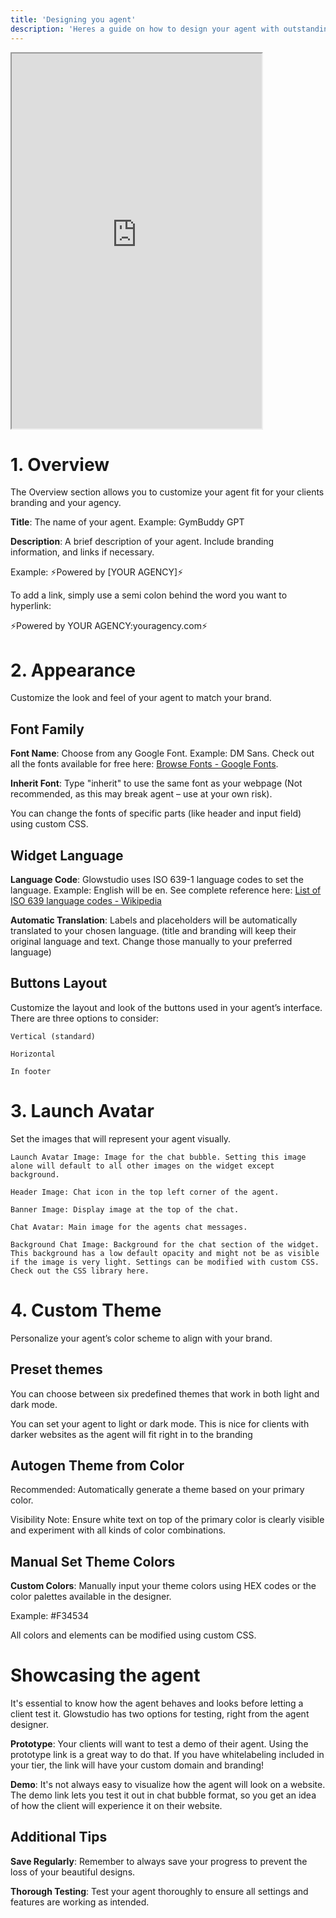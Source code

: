 ```yaml
---
title: 'Designing you agent'
description: 'Heres a guide on how to design your agent with outstanding and undeniable glow.'
---
```


 
<iframe src="https://voiceglow.org/app/eu/render/u30gm48l0xkthh1/iframe" width="400" height="600"> </iframe>


# 1. Overview 

  

The Overview section allows you to customize your agent fit for your clients branding and your agency. 

  

**Title**: The name of your agent. Example: GymBuddy GPT 

  

**Description**: A brief description of your agent. Include branding information, and links if necessary. 

  

Example: ⚡Powered by [YOUR AGENCY]⚡ 

  

To add a link, simply use a semi colon behind the word you want to hyperlink:   

⚡Powered by YOUR AGENCY:youragency.com⚡ 

  

# 2. Appearance 

  

Customize the look and feel of your agent to match your brand. 

  

## Font Family 

  

**Font Name**: Choose from any Google Font. Example: DM Sans. Check out all the fonts available for free here: [Browse Fonts - Google Fonts](https://fonts.google.com/). 

  

**Inherit Font**: Type "inherit" to use the same font as your webpage (Not recommended, as this may break agent – use at your own risk). 

  

<Tip>You can change the fonts of specific parts (like header and input field) using custom CSS.</Tip> 

  

## Widget Language 

  

**Language Code**: Glowstudio uses ISO 639-1 language codes to set the language. Example: English will be en. See complete reference here: [List of ISO 639 language codes - Wikipedia](https://en.wikipedia.org/wiki/List_of_ISO_639-1_codes) 

  

**Automatic Translation**: Labels and placeholders will be automatically translated to your chosen language. (title and branding will keep their original language and text. Change those manually to your preferred language) 

  

## Buttons Layout 

  

Customize the layout and look of the buttons used in your agent’s interface. There are three options to consider: 

  

<Tabs> 

  <Tab title="Vertical"> 

    Vertical (standard) 

  </Tab> 

  <Tab title="Horizontal"> 

    Horizontal 

  </Tab> 

  <Tab title="In footer"> 

    In footer 

  </Tab> 

</Tabs> 

  

# 3. Launch Avatar 

  

Set the images that will represent your agent visually. 

  

<Callout note="You can either upload an image or provide a valid image link/url. The max size is: 0.5MB per image. We recommend using a square image with at least 400px x 400px for optimal clarity"></Callout> 

  

<AccordionGroup> 

  <Accordion title="Launch Avatar Image"> 

    Launch Avatar Image: Image for the chat bubble. Setting this image alone will default to all other images on the widget except background. 

  </Accordion> 

  

  <Accordion title="Header Image"> 

    Header Image: Chat icon in the top left corner of the agent. 

  </Accordion> 

  

  <Accordion title="Banner Image"> 

    Banner Image: Display image at the top of the chat. 

  </Accordion> 

  

  <Accordion title="Chat Avatar"> 

    Chat Avatar: Main image for the agents chat messages. 

 

  </Accordion> 

  

  <Accordion title="Background Chat Image"> 

    Background Chat Image: Background for the chat section of the widget. This background has a low default opacity and might not be as visible if the image is very light. Settings can be modified with custom CSS. Check out the CSS library here. 

  </Accordion> 

</AccordionGroup> 

  

# 4. Custom Theme 

  

Personalize your agent’s color scheme to align with your brand. 

  

## Preset themes 

  

You can choose between six predefined themes that work in both light and dark mode. 

  

<Tip>You can set your agent to light or dark mode. This is nice for clients with darker websites as the agent will fit right in to the branding</Tip> 

  

## Autogen Theme from Color 

  

Recommended: Automatically generate a theme based on your primary color. 

  

<Note>Visibility Note: Ensure white text on top of the primary color is clearly visible and experiment with all kinds of color combinations.</Note> 

  

## Manual Set Theme Colors 

  

**Custom Colors**: Manually input your theme colors using HEX codes or the color palettes available in the designer. 

  

Example: #F34534 

  

<Tip>All colors and elements can be modified using custom CSS.</Tip> 

  

# Showcasing the agent 

  

It's essential to know how the agent behaves and looks before letting a client test it. Glowstudio has two options for testing, right from the agent designer. 

  

**Prototype**: Your clients will want to test a demo of their agent. Using the prototype link is a great way to do that. If you have whitelabeling included in your tier, the link will have your custom domain and branding! 

  

**Demo**: It's not always easy to visualize how the agent will look on a website. The demo link lets you test it out in chat bubble format, so you get an idea of how the client will experience it on their website. 

  

## Additional Tips 

  

**Save Regularly**: Remember to always save your progress to prevent the loss of your beautiful designs. 

  

**Thorough Testing**: Test your agent thoroughly to ensure all settings and features are working as intended. 

 